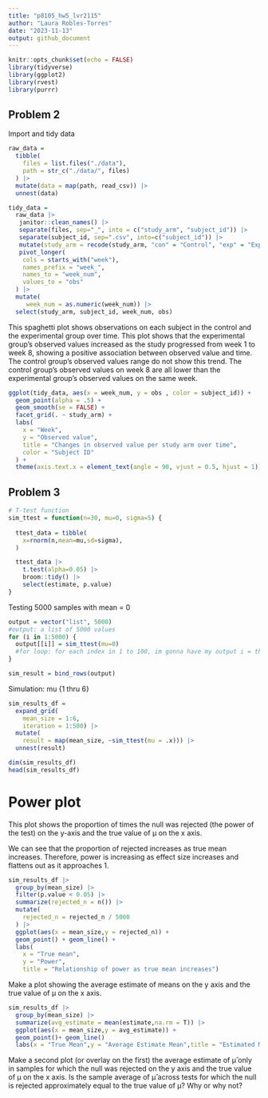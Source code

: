 ```yaml
---
title: "p8105_hw5_lvr2115"
author: "Laura Robles-Torres"
date: "2023-11-13"
output: github_document
---
```


```r
knitr::opts_chunk$set(echo = FALSE)
library(tidyverse)
library(ggplot2)
library(rvest)
library(purrr)
```

 
## Problem 2

Import and tidy data

```r

raw_data = 
  tibble(
    files = list.files("./data"),
    path = str_c("./data/", files)
  ) |>
  mutate(data = map(path, read_csv)) |>
  unnest(data) 

tidy_data =
  raw_data |> 
   janitor::clean_names() |> 
   separate(files, sep="_", into = c("study_arm", "subject_id")) |>
   separate(subject_id, sep=".csv", into=c("subject_id")) |>
   mutate(study_arm = recode(study_arm, "con" = "Control", "exp" = "Experiment")) |>
   pivot_longer(
    cols = starts_with("week"),
    names_prefix = "week_",
    names_to = "week_num",
    values_to = "obs"
  ) |>
  mutate(
     week_num = as.numeric(week_num)) |>
  select(study_arm, subject_id, week_num, obs)
```

This spaghetti plot shows observations on each subject in the control and the experimental group over time. This plot shows that the experimental group's observed values increased as the study progressed from week 1 to week 8, showing a positive association between observed value and time. The control group's observed values range do not show this trend. The control group's observed values on week 8 are all lower than the experimental group's observed values on the same week. 

```r
ggplot(tidy_data, aes(x = week_num, y = obs , color = subject_id)) + 
  geom_point(alpha = .5) +
  geom_smooth(se = FALSE) + 
  facet_grid(. ~ study_arm) +
  labs(
    x = "Week", 
    y = "Observed value",
    title = "Changes in observed value per study arm over time",
    color = "Subject ID"
  ) +
  theme(axis.text.x = element_text(angle = 90, vjust = 0.5, hjust = 1))
```

## Problem 3


```r
# T-test function
sim_ttest = function(n=30, mu=0, sigma=5) {
  
  ttest_data = tibble(
    x=rnorm(n,mean=mu,sd=sigma),
  )

  ttest_data |>
    t.test(alpha=0.05) |>
    broom::tidy() |>
    select(estimate, p.value)
}
```

Testing 5000 samples with mean = 0 

```r
output = vector("list", 5000) 
#output: a list of 5000 values
for (i in 1:5000) {
  output[[i]] = sim_ttest(mu=0) 
  #for loop: for each index in 1 to 100, im gonna have my output i = the simttest of mu=0
}

sim_result = bind_rows(output)
```

Simulation: mu {1 thru 6}

```r
sim_results_df =
  expand_grid(
    mean_size = 1:6,
    iteration = 1:500) |>
  mutate(
    result = map(mean_size, ~sim_ttest(mu = .x))) |>
  unnest(result)

dim(sim_results_df)
head(sim_results_df)

```

# Power plot

This plot shows the proportion of times the null was rejected (the power of the test) on the y-axis and the true value of μ on the x axis.

We can see that the proportion of rejected increases as true mean increases. Therefore, power is increasing as effect size increases and flattens out as it approaches 1.

```r
sim_results_df |>
  group_by(mean_size) |>
  filter(p.value < 0.05) |> 
  summarize(rejected_n = n()) |> 
  mutate(
    rejected_n = rejected_n / 5000
  ) |> 
  ggplot(aes(x = mean_size,y = rejected_n)) +
  geom_point() + geom_line() +
  labs(
    x = "True mean",
    y = "Power",
    title = "Relationship of power as true mean increases")
```


Make a plot showing the average estimate of means on the y axis and the true value of μ on the x axis.

```r
sim_results_df |>
  group_by(mean_size) |> 
  summarize(avg_estimate = mean(estimate,na.rm = T)) |>
  ggplot(aes(x = mean_size,y = avg_estimate)) +
  geom_point()+ geom_line()
  labs(x = "True Mean",y = "Average Estimate Mean",title = "Estimated Means")
```

Make a second plot (or overlay on the first) the average estimate of μ̂ only in samples for which the null was rejected on the y axis and the true value of μ on the x axis. Is the sample average of μ̂  across tests for which the null is rejected approximately equal to the true value of μ?
Why or why not?